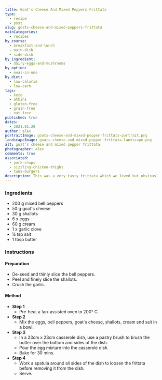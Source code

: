 ```yaml
---
title: Goat's Cheese And Mixed Peppers Frittata
type:
  - recipe
  - post
slug: goats-cheese-and-mixed-peppers-frittata
mainCategories:
  - recipes
by_course:
  - breakfast-and-lunch
  - main-dish
  - side-dish
by_ingredient:
  - dairy-eggs-and-mushrooms
by_option:
  - meal-in-one
by_diet:
  - low-calorie
  - low-carb
tags:
  - keto
  - atkins
  - gluten-free
  - grain-free
  - nut-free
published: true
dates:
  - 2021.01.29
author: alex
portraitImage: goats-cheese-and-mixed-pepper-frittata-portrait.png
landscapeImage: goats-cheese-and-mixed-pepper-frittata-landscape.png
alt: goat's cheese and mixed pepper frittata
photographer: alex
comments: true
associated:
  - pork-chops
  - sizzling-chicken-thighs
  - tuna-burgers
description: This was a very tasty frittata which we loved but obviously the kids hated it.
---
```


<Ingredients>

### Ingredients

- 200 g mixed bell peppers
- 50 g goat's cheese
- 30 g shallots
- 6 x eggs
- 60 g cream
- 1 x garlic clove
- ¼ tsp salt
- 1 tbsp butter

</Ingredients>

<Instructions>

### Instructions

#### Preparation

- De-seed and thinly slice the bell peppers.
- Peel and finely slice the shallots.
- Crush the garlic.

#### Method

- **Step 1**
  - Pre-heat a fan-assisted oven to 200° C.
- **Step 2**
  - Mix the eggs, bell peppers, goat's cheese, shallots, cream and salt in a bowl.
- **Step 3**
  - In a 23cm x 23cm casserole dish, use a pastry brush to brush the butter over the bottom and sides of the dish.
  - Pour the egg mixture into the casserole dish.
  - Bake for 30 mins.
- **Step 4**
  - Work a spatula around all sides of the dish to loosen the frittata before removing it from the dish.
  - Serve.

</Instructions>
